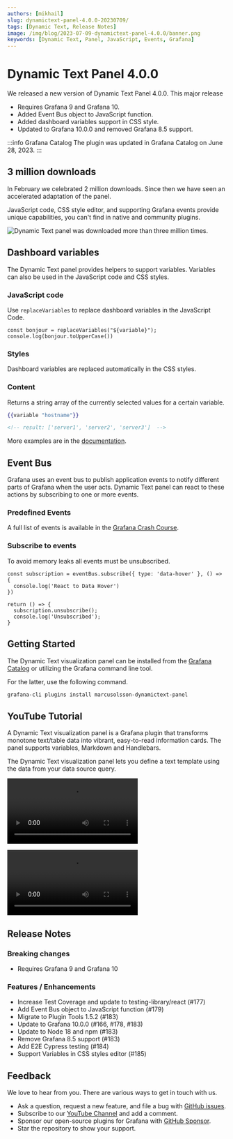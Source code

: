 ```yaml
---
authors: [mikhail]
slug: dynamictext-panel-4.0.0-20230709/
tags: [Dynamic Text, Release Notes]
image: /img/blog/2023-07-09-dynamictext-panel-4.0.0/banner.png
keywords: [Dynamic Text, Panel, JavaScript, Events, Grafana]
---
```



# Dynamic Text Panel 4.0.0

We released a new version of Dynamic Text Panel 4.0.0. This major release

- Requires Grafana 9 and Grafana 10.
- Added Event Bus object to JavaScript function.
- Added dashboard variables support in CSS style.
- Updated to Grafana 10.0.0 and removed Grafana 8.5 support.

:::info Grafana Catalog
The plugin was updated in Grafana Catalog on June 28, 2023.
:::

## 3 million downloads

In February we celebrated 2 million downloads. Since then we have seen an accelerated adaptation of the panel.

JavaScript code, CSS style editor, and supporting Grafana events provide unique capabilities, you can't find in native and community plugins.

<Image
  title="Dynamic Text panel was downloaded more than three million times."
  src="/img/blog/2023-07-09-dynamictext-panel-4.0.0/downloads.png"
  lazy={false}
/>

## Dashboard variables

The Dynamic Text panel provides helpers to support variables. Variables can also be used in the JavaScript code and CSS styles.

### JavaScript code

Use `replaceVariables` to replace dashboard variables in the JavaScript Code.

```
const bonjour = replaceVariables("${variable}");
console.log(bonjour.toUpperCase())
```

### Styles

Dashboard variables are replaced automatically in the CSS styles.

### Content

Returns a string array of the currently selected values for a certain variable.

```handlebars
{{variable "hostname"}}

<!-- result: ['server1', 'server2', 'server3']  -->
```

More examples are in the [documentation](/plugins/volkovlabs-dynamictext-panel/variables/).

## Event Bus

Grafana uses an event bus to publish application events to notify different parts of Grafana when the user acts. Dynamic Text panel can react to these actions by subscribing to one or more events.

### Predefined Events

A full list of events is available in the [Grafana Crash Course](/grafana/developer/eventbus).

### Subscribe to events

To avoid memory leaks all events must be unsubscribed.

```
const subscription = eventBus.subscribe({ type: 'data-hover' }, () => {
  console.log('React to Data Hover')
})

return () => {
  subscription.unsubscribe();
  console.log('Unsubscribed');
}
```

## Getting Started

The Dynamic Text visualization panel can be installed from the [Grafana Catalog](https://grafana.com/grafana/plugins/marcusolsson-dynamictext-panel/) or utilizing the Grafana command line tool.

For the latter, use the following command.

```bash
grafana-cli plugins install marcusolsson-dynamictext-panel
```

## YouTube Tutorial

A Dynamic Text visualization panel is a Grafana plugin that transforms monotone text/table data into vibrant, easy-to-read information cards. The panel supports variables, Markdown and Handlebars.

The Dynamic Text visualization panel lets you define a text template using the data from your data source query.

<Video
  src="https://www.youtube.com/embed/MpNZ4Yl-p0U"
  title="Markdown, HTML and Handlebars to transform data visualizations."
/>

<Video
  src="https://www.youtube.com/embed/lJqk5Gobec4"
  title="JavaScript code in the Dynamic text panel."
/>

## Release Notes

### Breaking changes

- Requires Grafana 9 and Grafana 10

### Features / Enhancements

- Increase Test Coverage and update to testing-library/react (#177)
- Add Event Bus object to JavaScript function (#179)
- Migrate to Plugin Tools 1.5.2 (#183)
- Update to Grafana 10.0.0 (#166, #178, #183)
- Update to Node 18 and npm (#183)
- Remove Grafana 8.5 support (#183)
- Add E2E Cypress testing (#184)
- Support Variables in CSS styles editor (#185)

## Feedback

We love to hear from you. There are various ways to get in touch with us.

- Ask a question, request a new feature, and file a bug with [GitHub issues](https://github.com/volkovlabs/volkovlabs-dynamictext-panel/issues/new/choose).
- Subscribe to our [YouTube Channel](https://www.youtube.com/@volkovlabs) and add a comment.
- Sponsor our open-source plugins for Grafana with [GitHub Sponsor](https://github.com/sponsors/VolkovLabs).
- Star the repository to show your support.
